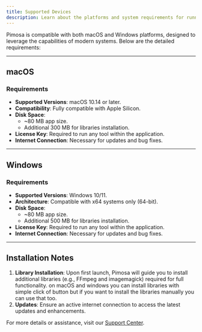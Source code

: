 ```yaml
---
title: Supported Devices
description: Learn about the platforms and system requirements for running Pimosa on macOS and Windows.
---
```



Pimosa is compatible with both macOS and Windows platforms, designed to leverage the capabilities of modern systems. Below are the detailed requirements:

---

## macOS

### Requirements
- **Supported Versions**: macOS 10.14 or later.
- **Compatibility**: Fully compatible with Apple Silicon.
- **Disk Space**:
  - ~80 MB app size.
  - Additional 300 MB for libraries installation.
- **License Key**: Required to run any tool within the application.
- **Internet Connection**: Necessary for updates and bug fixes.

---

## Windows

### Requirements
- **Supported Versions**: Windows 10/11.
- **Architecture**: Compatible with x64 systems only (64-bit).
- **Disk Space**:
  - ~80 MB app size.
  - Additional 500 MB for libraries installation.
- **License Key**: Required to run any tool within the application.
- **Internet Connection**: Necessary for updates and bug fixes.

---

## Installation Notes
1. **Library Installation**: Upon first launch, Pimosa will guide you to install additional libraries (e.g., FFmpeg and imagemagick) required for full functionality. on macOS and windows you can install libraries with simple click of button but if you want to install the libraries manually you can use that too.
2. **Updates**: Ensure an active internet connection to access the latest updates and enhancements.

For more details or assistance, visit our [Support Center](https://pimosa.app/support).